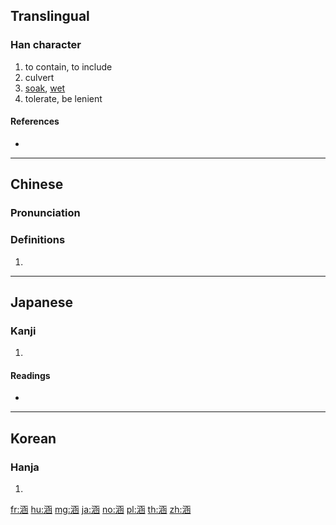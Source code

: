 ==Translingual==

===Han character===
{{Han char|rn=85|rad=水|as=08|sn=11|four=31172|canj=ENUE}}

# to contain, to include
# culvert
# [[soak]], [[wet]]
# tolerate, be lenient

====References====
* {{Han ref|kx=0628.130|dkj=17595|dj=1030.050|hdz=31665.040|uh=6DB5|ud=28085|bh=B25B|bd=45659}}

----

==Chinese==
{{zh-forms}}

===Pronunciation===
{{zh-pron
|m=hán
|c=haam4
|h=pfs=
|md=
|mn=âm/hâm
|w=
|mc=y
|oc=y
|cat=
}}

===Definitions===
{{zh-hanzi}}

# {{rfdef|lang=zh}}

----

==Japanese==

===Kanji===
{{ja-kanji|grade=|rs=水08}}

# {{defn|lang=ja|sort=水08}}

====Readings====
* {{ja-readings|on=[[かん]] (kan)|kun=[[ひたす]] (hitasu)}}

----

==Korean==

===Hanja===
{{ko-hanja|hangeul=함|eumhun=|rv=ham|mr=ham|y=ham}}

# {{defn|lang=ko|sort=水08}}

[[fr:涵]]
[[hu:涵]]
[[mg:涵]]
[[ja:涵]]
[[no:涵]]
[[pl:涵]]
[[th:涵]]
[[zh:涵]]